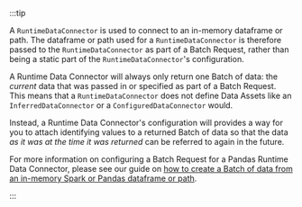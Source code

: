 :::tip

A `RuntimeDataConnector` is used to connect to an in-memory dataframe or path.  The dataframe or path used for a `RuntimeDataConnector` is therefore passed to the `RuntimeDataConnector` as part of a Batch Request, rather than being a static part of the `RuntimeDataConnector`'s configuration.

A Runtime Data Connector will always only return one Batch of data: the _current_ data that was passed in or specified as part of a Batch Request.  This means that a `RuntimeDataConnector` does not define Data Assets like an `InferredDataConnector` or a `ConfiguredDataConnector` would.

Instead, a Runtime Data Connector's configuration will provides a way for you to attach identifying values to a returned Batch of data so that the data _as it was at the time it was returned_ can be referred to again in the future.

For more information on configuring a Batch Request for a Pandas Runtime Data Connector, please see our guide on [how to create a Batch of data from an in-memory Spark or Pandas dataframe or path](../how_to_create_a_batch_of_data_from_an_in_memory_spark_or_pandas_dataframe.md).

:::
